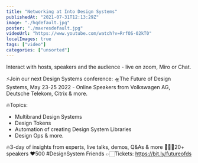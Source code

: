 ```yaml
---
title: "Networking at Into Design Systems"
publishedAt: "2021-07-31T12:13:29Z"
image: "./hqdefault.jpg"
poster: "./maxresdefault.jpg"
videoUrl: "https://www.youtube.com/watch?v=RrfOS-02kT0"
localImages: true
tags: ["video"]
categories: ["unsorted"]
---
```


Interact with hosts, speakers and the audience - live on zoom, Miro or Chat.

⚡️Join our next Design Systems conference:
🛸The Future of Design Systems, May 23-25 2022 - Online
Speakers from Volkswagen AG, Deutsche Telekom, Citrix & more.

🔥Topics:

- Multibrand Design Systems
- Design Tokens
- Automation of creating Design System Libraries
- Design Ops
  & more.

🔥3-day of insights from experts, live talks, demos, Q&As & more
👩🏻‍🎨20+ speakers
❤️500 #DesignSystem Friends
👉🏻Tickets: https://bit.ly/futureofds
